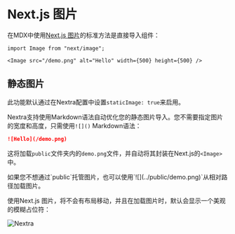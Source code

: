 # Next.js 图片

在MDX中使用[Next.js 图片](https://nextjs.org/docs/basic-features/image-optimization)的标准方法是直接导入组件：

```mdx
import Image from "next/image";

<Image src="/demo.png" alt="Hello" width={500} height={500} />
```

## 静态图片


<Callout>此功能默认通过在Nextra配置中设置`staticImage: true`来启用。</Callout>

Nextra支持使用Markdown语法自动优化您的静态图片导入。您不需要指定图片的宽度和高度，只需使用`![]()` Markdown语法：

```md filename="index.mdx"
![Hello](/demo.png)
```

这将加载`public`文件夹内的`demo.png`文件，并自动将其封装在Next.js的`<Image>`中。

<Callout>
  如果您不想通过`public`托管图片，也可以使用`![](../public/demo.png)`从相对路径加载图片。
</Callout>

使用Next.js 图片，将不会有布局移动，并且在加载图片时，默认会显示一个美观的模糊占位符：

![Nextra](/og.jpeg)
